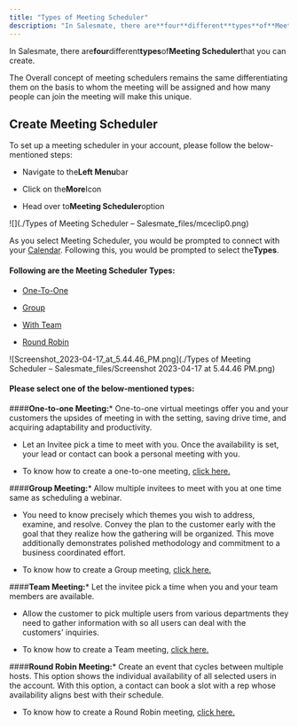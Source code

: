 ```yaml
---
title: "Types of Meeting Scheduler"
description: "In Salesmate, there are**four**different**types**of**Meeting Scheduler**that you can create."
---
```


In Salesmate, there are**four**different**types**of**Meeting Scheduler**that you can create.

The Overall concept of meeting schedulers remains the same differentiating them on the basis to whom the meeting will be assigned and how many people can join the meeting will make this unique.


## Create Meeting Scheduler

To set up a meeting scheduler in your account, please follow the below-mentioned steps:


*   Navigate to the**Left Menu**bar

*   Click on the**More**Icon

*   Head over to**Meeting Scheduler**option

![](./Types of Meeting Scheduler – Salesmate_files/mceclip0.png)

As you select Meeting Scheduler, you would be prompted to connect with your [Calendar](https://support.salesmate.io/hc/en-us/articles/4405390306189). Following this, you would be prompted to select the**Types**.


#### Following are the Meeting Scheduler Types:


*   [One-To-One](https://support.salesmate.io/hc/en-us/articles/4405390436493-Types-of-Meeting-Scheduler#h_01GBZ3AW5Q37W6NJSWWXA7V2EY)

*   [Group](https://support.salesmate.io/hc/en-us/articles/4405390436493-Types-of-Meeting-Scheduler#h_01GBZ3B92AZ6P78ADN6S459W7J)

*   [With Team](https://support.salesmate.io/hc/en-us/articles/4405390436493-Types-of-Meeting-Scheduler#h_01GBZ3BJ0C0RDC03MNDJE9Z9EV)

*   [Round Robin](https://support.salesmate.io/hc/en-us/articles/4405390436493-Types-of-Meeting-Scheduler#h_01GBZ3BS94S6SD0D13MS5X4CM2)

![Screenshot_2023-04-17_at_5.44.46_PM.png](./Types of Meeting Scheduler – Salesmate_files/Screenshot 2023-04-17 at 5.44.46 PM.png)


#### Please select one of the below-mentioned types:


####**One-to-one Meeting:***   One-to-one virtual meetings offer you and your customers the upsides of meeting in with the setting, saving drive time, and acquiring adaptability and productivity.

*   Let an Invitee pick a time to meet with you. Once the availability is set, your lead or contact can book a personal meeting with you.

*   To know how to create a one-to-one meeting, [click here.](https://support.salesmate.io/hc/en-us/articles/4405390538125)


####**Group Meeting:***   Allow multiple invitees to meet with you at one time same as scheduling a webinar.

*   You need to know precisely which themes you wish to address, examine, and resolve. Convey the plan to the customer early with the goal that they realize how the gathering will be organized. This move additionally demonstrates polished methodology and commitment to a business coordinated effort.

*   To know how to create a Group meeting, [click here.](https://support.salesmate.io/hc/en-us/articles/4405390553613)


####**Team Meeting:***   Let the invitee pick a time when you and your team members are available.

*   Allow the customer to pick multiple users from various departments they need to gather information with so all users can deal with the customers' inquiries.

*   To know how to create a Team meeting, [click here.](https://support.salesmate.io/hc/en-us/articles/4405390541965)


####**Round Robin Meeting:***   Create an event that cycles between multiple hosts. This option shows the individual availability of all selected users in the account. With this option, a contact can book a slot with a rep whose availability aligns best with their schedule.

*   To know how to create a Round Robin meeting, [click here.](https://support.salesmate.io/hc/en-us/articles/4405396818829)
